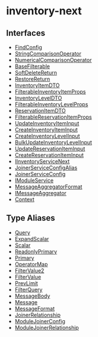 
# inventory-next

## Interfaces

- [FindConfig](../../inventory_next/interfaces/inventory_next.FindConfig/page.mdx)
- [StringComparisonOperator](../../inventory_next/interfaces/inventory_next.StringComparisonOperator/page.mdx)
- [NumericalComparisonOperator](../../inventory_next/interfaces/inventory_next.NumericalComparisonOperator/page.mdx)
- [BaseFilterable](../../inventory_next/interfaces/inventory_next.BaseFilterable/page.mdx)
- [SoftDeleteReturn](../../inventory_next/interfaces/inventory_next.SoftDeleteReturn/page.mdx)
- [RestoreReturn](../../inventory_next/interfaces/inventory_next.RestoreReturn/page.mdx)
- [InventoryItemDTO](../../inventory_next/interfaces/inventory_next.InventoryItemDTO/page.mdx)
- [FilterableInventoryItemProps](../../inventory_next/interfaces/inventory_next.FilterableInventoryItemProps/page.mdx)
- [InventoryLevelDTO](../../inventory_next/interfaces/inventory_next.InventoryLevelDTO/page.mdx)
- [FilterableInventoryLevelProps](../../inventory_next/interfaces/inventory_next.FilterableInventoryLevelProps/page.mdx)
- [ReservationItemDTO](../../inventory_next/interfaces/inventory_next.ReservationItemDTO/page.mdx)
- [FilterableReservationItemProps](../../inventory_next/interfaces/inventory_next.FilterableReservationItemProps/page.mdx)
- [UpdateInventoryItemInput](../../inventory_next/interfaces/inventory_next.UpdateInventoryItemInput/page.mdx)
- [CreateInventoryItemInput](../../inventory_next/interfaces/inventory_next.CreateInventoryItemInput/page.mdx)
- [CreateInventoryLevelInput](../../inventory_next/interfaces/inventory_next.CreateInventoryLevelInput/page.mdx)
- [BulkUpdateInventoryLevelInput](../../inventory_next/interfaces/inventory_next.BulkUpdateInventoryLevelInput/page.mdx)
- [UpdateReservationItemInput](../../inventory_next/interfaces/inventory_next.UpdateReservationItemInput/page.mdx)
- [CreateReservationItemInput](../../inventory_next/interfaces/inventory_next.CreateReservationItemInput/page.mdx)
- [IInventoryServiceNext](../../inventory_next/interfaces/inventory_next.IInventoryServiceNext/page.mdx)
- [JoinerServiceConfigAlias](../../inventory_next/interfaces/inventory_next.JoinerServiceConfigAlias/page.mdx)
- [JoinerServiceConfig](../../inventory_next/interfaces/inventory_next.JoinerServiceConfig/page.mdx)
- [IModuleService](../../inventory_next/interfaces/inventory_next.IModuleService/page.mdx)
- [MessageAggregatorFormat](../../inventory_next/interfaces/inventory_next.MessageAggregatorFormat/page.mdx)
- [IMessageAggregator](../../inventory_next/interfaces/inventory_next.IMessageAggregator/page.mdx)
- [Context](../../inventory_next/interfaces/inventory_next.Context/page.mdx)

## Type Aliases

- [Query](../../inventory_next/types/inventory_next.Query/page.mdx)
- [ExpandScalar](../../inventory_next/types/inventory_next.ExpandScalar/page.mdx)
- [Scalar](../../inventory_next/types/inventory_next.Scalar/page.mdx)
- [ReadonlyPrimary](../../inventory_next/types/inventory_next.ReadonlyPrimary/page.mdx)
- [Primary](../../inventory_next/types/inventory_next.Primary/page.mdx)
- [OperatorMap](../../inventory_next/types/inventory_next.OperatorMap/page.mdx)
- [FilterValue2](../../inventory_next/types/inventory_next.FilterValue2/page.mdx)
- [FilterValue](../../inventory_next/types/inventory_next.FilterValue/page.mdx)
- [PrevLimit](../../inventory_next/types/inventory_next.PrevLimit/page.mdx)
- [FilterQuery](../../inventory_next/types/inventory_next.FilterQuery/page.mdx)
- [MessageBody](../../inventory_next/types/inventory_next.MessageBody/page.mdx)
- [Message](../../inventory_next/types/inventory_next.Message/page.mdx)
- [MessageFormat](../../inventory_next/types/inventory_next.MessageFormat/page.mdx)
- [JoinerRelationship](../../inventory_next/types/inventory_next.JoinerRelationship/page.mdx)
- [ModuleJoinerConfig](../../inventory_next/types/inventory_next.ModuleJoinerConfig/page.mdx)
- [ModuleJoinerRelationship](../../inventory_next/types/inventory_next.ModuleJoinerRelationship/page.mdx)
